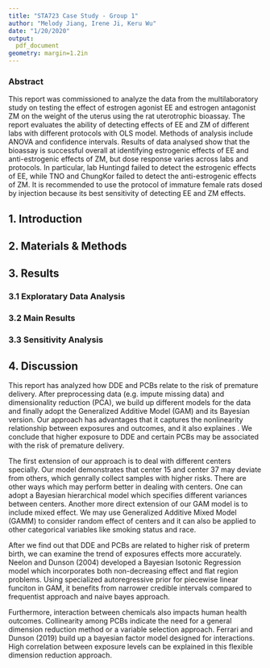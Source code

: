 ```yaml
---
title: "STA723 Case Study - Group 1"
author: "Melody Jiang, Irene Ji, Keru Wu"
date: "1/20/2020"
output:
  pdf_document
geometry: margin=1.2in 
---
```

\fontsize{10}{12}
\selectfont

### Abstract

This report was commissioned to analyze the data from the multilaboratory study on testing the effect of estrogen agonist EE and estrogen antagonist ZM on the weight of the uterus using the rat uterotrophic bioassay. The report evaluates the ability of detecting effects of EE and ZM of different labs with different protocols with OLS model. Methods of analysis include ANOVA and confidence intervals. Results of data analysed show that the bioassay is successful overall at identifying estrogenic effects of EE and anti-estrogenic effects of ZM, but dose response varies across labs and protocols. In particular, lab Huntingd failed to detect the estrogenic effects of EE, while TNO and ChungKor failed to detect the anti-estrogenic effects of ZM. It is recommended to use the protocol of immature female rats dosed by injection because its best sensitivity of detecting EE and ZM effects.

## 1. Introduction

## 2. Materials $\&$ Methods
\begin{enumerate}

\item {Full Model}

\item Effects of EE and ZM

\begin{enumerate}

\item Overall Effects of EE and ZM

\item Identification of EE Effects in Individual Labs

\end{enumerate}

\item Inter-laboratory comparison

\item Inter-protocol comparison

\end{enumerate}


## 3. Results

### 3.1 Exploratary Data Analysis

### 3.2 Main Results

### 3.3 Sensitivity Analysis



## 4. Discussion

This report has analyzed how DDE and PCBs relate to the risk of premature delivery. After preprocessing data (e.g. impute missing data) and dimensionality reduction (PCA), we build up different models for the data and finally adopt the Generalized Additive Model (GAM) and its Bayesian version. Our approach has advantages that it captures the nonlinearity relationship between exposures and outcomes, and it also explaines . We conclude that higher exposure to DDE and certain PCBs may be associated with the risk of premature delivery. 

The first extension of our approach is to deal with different centers specially. Our model demonstrates that center 15 and center 37 may deviate from others, which genrally collect samples with higher risks. There are other ways which may perform better in dealing with centers. One can adopt a Bayesian hierarchical model which specifies different variances between centers. Another more direct extension of our GAM model is to include mixed effect. We may use Generalized Additive Mixed Model (GAMM) to consider random effect of centers and it can also be applied to other categorical variables like smoking status and race.

After we find out that DDE and PCBs are related to higher risk of preterm birth, we can examine the trend of exposures effects more accurately. Neelon and Dunson (2004) developed a Bayesian Isotonic Regression model which incorporates both non-decreasing effect and flat region problems. Using specialized autoregressive prior for piecewise linear funciton in GAM, it benefits from narrower credible intervals compared to frequentist approach and naive bayes approach. 

Furthermore, interaction between chemicals also impacts human health outcomes. Collinearity among PCBs indicate the need for a general dimension reduction method or a variable selection approach. Ferrari and Dunson (2019) build up a bayesian factor model designed for interactions. High correlation between exposure levels can be explained in this flexible dimension reduction approach.







